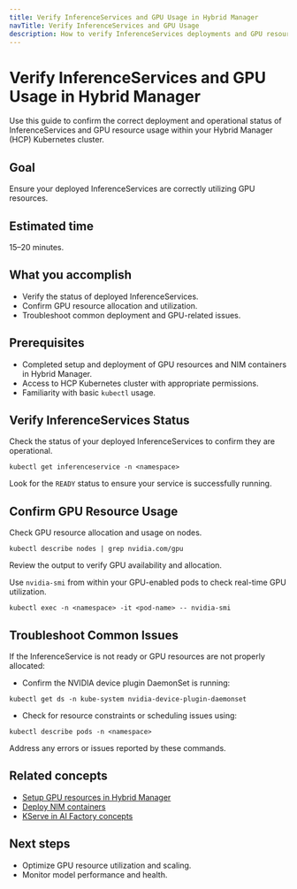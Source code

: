 ```yaml
---
title: Verify InferenceServices and GPU Usage in Hybrid Manager
navTitle: Verify InferenceServices and GPU Usage
description: How to verify InferenceServices deployments and GPU resource usage in Hybrid Manager.
---
```


# Verify InferenceServices and GPU Usage in Hybrid Manager

Use this guide to confirm the correct deployment and operational status of InferenceServices and GPU resource usage within your Hybrid Manager (HCP) Kubernetes cluster.

## Goal

Ensure your deployed InferenceServices are correctly utilizing GPU resources.

## Estimated time

15–20 minutes.

## What you accomplish

- Verify the status of deployed InferenceServices.
- Confirm GPU resource allocation and utilization.
- Troubleshoot common deployment and GPU-related issues.

## Prerequisites

- Completed setup and deployment of GPU resources and NIM containers in Hybrid Manager.
- Access to HCP Kubernetes cluster with appropriate permissions.
- Familiarity with basic `kubectl` usage.

## Verify InferenceServices Status

Check the status of your deployed InferenceServices to confirm they are operational.

```shell
kubectl get inferenceservice -n <namespace>
````

Look for the `READY` status to ensure your service is successfully running.

## Confirm GPU Resource Usage

Check GPU resource allocation and usage on nodes.

```shell
kubectl describe nodes | grep nvidia.com/gpu
```

Review the output to verify GPU availability and allocation.

Use `nvidia-smi` from within your GPU-enabled pods to check real-time GPU utilization.

```shell
kubectl exec -n <namespace> -it <pod-name> -- nvidia-smi
```

## Troubleshoot Common Issues

If the InferenceService is not ready or GPU resources are not properly allocated:

* Confirm the NVIDIA device plugin DaemonSet is running:

```shell
kubectl get ds -n kube-system nvidia-device-plugin-daemonset
```

* Check for resource constraints or scheduling issues using:

```shell
kubectl describe pods -n <namespace>
```

Address any errors or issues reported by these commands.

## Related concepts

* [Setup GPU resources in Hybrid Manager](../setup-gpu.mdx)
* [Deploy NIM containers](./deploying-nim.mdx)
* [KServe in AI Factory concepts](../ai-factory/model-serving/index)

## Next steps

* Optimize GPU resource utilization and scaling.
* Monitor model performance and health.

```
```
